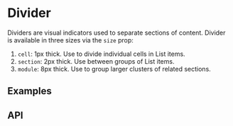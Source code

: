 <!--
Copyright (c) Uber Technologies, Inc.

This source code is licensed under the MIT license found in the
LICENSE file in the root directory of this source tree.
-->




# Divider

Dividers are visual indicators used to separate sections of content. Divider is available in
three sizes via the `size` prop:

1. `cell`: 1px thick. Use to divide individual cells in List items.
2. `section`: 2px thick. Use between groups of List items.
3. `module`: 8px thick. Use to group larger clusters of related sections.

## Examples

<Example title="Basic" path="divider/basic.tsx">
  <DividerBasic />
</Example>

## API

<Exports component={DividerExports} title="Divider exports" path="baseui/divider" />
